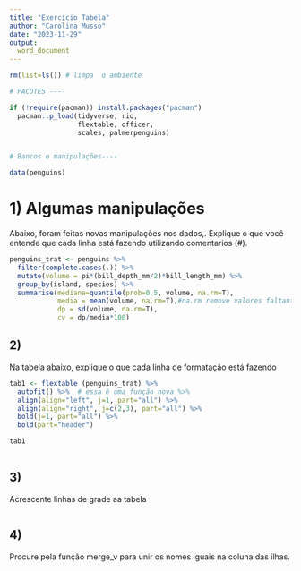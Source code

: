 ```yaml
---
title: "Exercicio Tabela"
author: "Carolina Musso"
date: "2023-11-29"
output:
  word_document
---
```


```r
rm(list=ls()) # limpa  o ambiente

# PACOTES ----

if (!require(pacman)) install.packages("pacman")
  pacman::p_load(tidyverse, rio, 
                 flextable, officer,  
                 scales, palmerpenguins)


# Bancos e manipulações----

data(penguins)
```

# 1) Algumas manipulações

Abaixo, foram feitas novas manipulações nos dados,. Explique o que você entende que cada linha está fazendo utilizando comentarios (#). 

```r
penguins_trat <- penguins %>% 
  filter(complete.cases(.)) %>% 
  mutate(volume = pi*(bill_depth_mm/2)*bill_length_mm) %>% 
  group_by(island, species) %>% 
  summarise(mediana=quantile(prob=0.5, volume, na.rm=T), 
            media = mean(volume, na.rm=T),#na.rm remove valores faltantes
            dp = sd(volume, na.rm=T),
            cv = dp/media*100)
```


## 2) 

Na tabela abaixo, explique o que cada linha de formatação está fazendo


```r
tab1 <- flextable (penguins_trat) %>% 
  autofit() %>%  # essa é uma função nova %>% 
  align(align="left", j=1, part="all") %>% 
  align(align="right", j=c(2,3), part="all") %>% 
  bold(j=1, part="all") %>% 
  bold(part="header")

tab1
  
```

## 3) 

Acrescente linhas de grade aa tabela

```r

```

## 4) 

Procure pela função merge_v para unir os nomes iguais na coluna das ilhas. 





